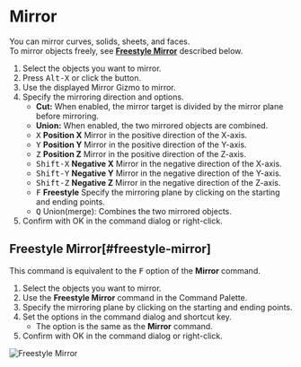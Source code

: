 
# Mirror

<Reference shortcut="Alt-X" command="Mirror" button="Left of Command Bar" />

You can mirror curves, solids, sheets, and faces.<br />
To mirror objects freely, see [**Freestyle Mirror**](#freestyle-mirror) described below.

1. Select the objects you want to mirror.
2. Press <kbd>Alt-X</kbd> or click the button.
3. Use the displayed Mirror Gizmo to mirror.
4. Specify the mirroring direction and options.
   - **Cut:** When enabled, the mirror target is divided by the mirror plane before mirroring.
   - **Union:** When enabled, the two mirrored objects are combined.
   - <kbd>X</kbd> **Position X** Mirror in the positive direction of the X-axis.
   - <kbd>Y</kbd> **Position Y** Mirror in the positive direction of the Y-axis.
   - <kbd>Z</kbd> **Position Z** Mirror in the positive direction of the Z-axis.
   - <kbd>Shift-X</kbd> **Negative X** Mirror in the negative direction of the X-axis.
   - <kbd>Shift-Y</kbd> **Negative Y** Mirror in the negative direction of the Y-axis.
   - <kbd>Shift-Z</kbd> **Negative Z** Mirror in the negative direction of the Z-axis.
   - <kbd>F</kbd> **Freestyle** Specify the mirroring plane by clicking on the starting and ending points.
   - <kbd>Q</kbd> Union(merge): Combines the two mirrored objects.
5. Confirm with OK in the command dialog or right-click.

## Freestyle Mirror[#freestyle-mirror]

This command is equivalent to the <kbd>F</kbd> option of the **Mirror** command.

1. Select the objects you want to mirror.
2. Use the **Freestyle Mirror**  command in the Command Palette.
3. Specify the mirroring plane by clicking on the starting and ending points.
4. Set the options in the command dialog and shortcut key.
   - The option is the same as the **Mirror** command.
5. Confirm with OK in the command dialog or right-click.

![Freestyle Mirror](/img/freestyle-mirror.gif)



